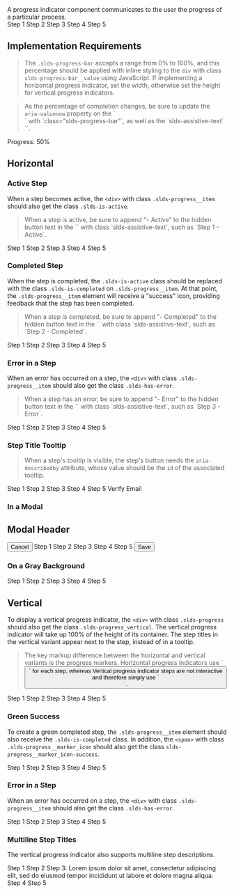 
<div className="doc lead">
  A progress indicator component communicates to the user the progress of a particular process.
</div>

<Example title="Progress Indicator Base Horizontal">
  <CodeView>
    <BaseProgress value="0">
      <BaseStep active>Step 1</BaseStep>
      <BaseStep>Step 2</BaseStep>
      <BaseStep>Step 3</BaseStep>
      <BaseStep>Step 4</BaseStep>
      <BaseStep>Step 5</BaseStep>
    </BaseProgress>
  </CodeView>
</Example>

## Implementation Requirements

<Blockquote type="note" header="JavaScript Requirements">
  The <code className="doc">.slds-progress-bar</code> accepts a range from 0% to 100%, and this percentage should be applied with inline styling to the <code className="doc">div</code> with class <code className="doc">slds-progress-bar__value</code> using JavaScript. If implementing a horizontal progress indicator, set the width, otherwise set the height for vertical progress indicators.
</Blockquote>

<Blockquote type="a11y" header="Accessibility Requirements">
  As the percentage of completion changes, be sure to update the <code class="doc">aria-valuenow</code> property on the `<div />` with `class="slds-progress-bar"`, as well as the `slds-assistive-text` `<span />`.
</Blockquote>

<CodeBlock toggleCode={false}>
  <div className="slds-progress-bar slds-progress-bar_x-small" aria-valuemin="0" aria-valuemax="100" aria-valuenow="50" role="progressbar">
    <span className="slds-progress-bar__value" style={{width:'50%'}}>
      <span className="slds-assistive-text">Progress: 50%</span>
    </span>
  </div>
</CodeBlock>

## Horizontal

### Active Step
When a step becomes active, the `<div>` with class `.slds-progress__item` should also get the class `.slds-is-active`.

<Blockquote type="a11y" header="Accessibility Requirements">
  When a step is active, be sure to append "- Active" to the hidden button text in the `<span />` with class `slds-assistive-text`, such as `Step 1 - Active`.
</Blockquote>

<Example title="Progress Indicator Active Horizontal">
  <CodeView>
    <BaseProgress value="0">
      <BaseStep active>Step 1</BaseStep>
      <BaseStep>Step 2</BaseStep>
      <BaseStep>Step 3</BaseStep>
      <BaseStep>Step 4</BaseStep>
      <BaseStep>Step 5</BaseStep>
    </BaseProgress>
  </CodeView>
</Example>

### Completed Step
When the step is completed, the `.slds-is-active` class should be replaced with the class `.slds-is-completed` on `.slds-progress__item`. At that point, the `.slds-progress__item` element will receive a "success" icon, providing feedback that the step has been completed.

<Blockquote type="a11y" header="Accessibility Requirements">
  When a step is completed, be sure to append "- Completed" to the hidden button text in the `<span />` with class `slds-assistive-text`, such as `Step 2 - Completed`.
</Blockquote>

<Example title="Progress Indicator Done Horizontal">
  <CodeView>
    <BaseProgress value="50">
      <BaseStep done>Step 1</BaseStep>
      <BaseStep done>Step 2</BaseStep>
      <BaseStep active>Step 3</BaseStep>
      <BaseStep>Step 4</BaseStep>
      <BaseStep>Step 5</BaseStep>
    </BaseProgress>
  </CodeView>
</Example>

### Error in a Step
When an error has occurred on a step, the `<div>` with class `.slds-progress__item` should also get the class `.slds-has-error`.

<Blockquote type="a11y" header="Accessibility Requirements">
  When a step has an error, be sure to append "- Error" to the hidden button text in the `<span />` with class `slds-assistive-text`, such as `Step 3 - Error`.
</Blockquote>

<Example title="Progress Indicator Done Horizontal">
  <CodeView>
    <BaseProgress value="50">
      <BaseStep done>Step 1</BaseStep>
      <BaseStep done>Step 2</BaseStep>
      <BaseStep error>Step 3</BaseStep>
      <BaseStep>Step 4</BaseStep>
      <BaseStep>Step 5</BaseStep>
    </BaseProgress>
  </CodeView>
</Example>

### Step Title Tooltip

<Blockquote type="a11y" header="Accessibility Requirements">
  When a step's tooltip is visible, the step's button needs the <code className="doc">aria-describedby</code> attribute, whose value should be the <code className="doc">id</code> of the associated tooltip.
</Blockquote>

<Example title="Progress Indicator Tooltip Horizontal">
  <CodeView>
    <div style={{ padding: '3.5rem 1rem 0' }}>
      <BaseProgress value="50">
        <BaseStep done>Step 1</BaseStep>
        <BaseStep done>Step 2</BaseStep>
        <BaseStep active aria-describedby="step-3-tooltip">Step 3</BaseStep>
        <BaseStep>Step 4</BaseStep>
        <BaseStep>Step 5</BaseStep>
      </BaseProgress>
      <Tooltip
        className="slds-nubbin_bottom"
        id="step-3-tooltip"
        style={{
          position: 'absolute',
          top: '1rem',
          left: 'calc(50% + 6px)',
          transform: 'translateX(-50%)'
        }}
      >
        Verify Email
      </Tooltip>
    </div>
  </CodeView>
</Example>

### In a Modal

<Example title="Progress Indicator Horizontal in Modal">
  <CodeView style={{ height: '640px' }}>
    <div>
      <Modal className="slds-modal_large" aria-labelledby="header43">
        <ModalHeader>
          <h2 id="header43" className="slds-text-heading_medium">
            Modal Header
          </h2>
        </ModalHeader>
        <ModalContent className="slds-grow slds-p-around_medium" />
        <ModalFooter className="slds-grid slds-grid_align-spread">
          <button className="slds-button slds-button_neutral">Cancel</button>
          <BaseProgress className="slds-progress_shade" value="25">
            <BaseStep done>Step 1</BaseStep>
            <BaseStep active>Step 2</BaseStep>
            <BaseStep>Step 3</BaseStep>
            <BaseStep>Step 4</BaseStep>
            <BaseStep>Step 5</BaseStep>
          </BaseProgress>
          <button className="slds-button slds-button_brand">Save</button>
        </ModalFooter>
      </Modal>
      <div className="slds-backdrop slds-backdrop_open" />
    </div>
  </CodeView>
</Example>

### On a Gray Background

<Example title="Progress Indicator Horizontal Gray Background">
  <CodeView style={{ background: '#F3F2F2', padding: '1rem' }}>
    <BaseProgress className="slds-progress_shade" value="25">
      <BaseStep done>Step 1</BaseStep>
      <BaseStep active>Step 2</BaseStep>
      <BaseStep>Step 3</BaseStep>
      <BaseStep>Step 4</BaseStep>
      <BaseStep>Step 5</BaseStep>
    </BaseProgress>
  </CodeView>
</Example>

## Vertical
To display a vertical progress indicator, the `<div>` with class `.slds-progress` should also get the class `.slds-progress_vertical`. The vertical progress indicator will take up 100% of the height of its container. The step titles in the vertical variant appear next to the step, instead of in a tooltip.

<Blockquote type="note" header="Implementation Note">
  The key markup difference between the horizontal and vertical variants is the progress markers. Horizontal progress indicators use `<button />` for each step, whereas Vertical progress indicator steps are not interactive and therefore simply use `<div />`.
</Blockquote>

<Example title="Progress Indicator Vertical">
  <CodeView>
    <VerticalProgress value="25">
      <VerticalStep done>Step 1</VerticalStep>
      <VerticalStep active>Step 2</VerticalStep>
      <VerticalStep>Step 3</VerticalStep>
      <VerticalStep>Step 4</VerticalStep>
      <VerticalStep>Step 5</VerticalStep>
    </VerticalProgress>
  </CodeView>
</Example>

### Green Success
To create a green completed step, the `.slds-progress__item` element should also receive the `.slds-is-completed` class. In addition, the `<span>` with class `.slds-progress__marker_icon` should also get the class `slds-progress__marker_icon-success`.

<Example title="Progress Indicator Vertical Success">
  <CodeView>
    <VerticalProgress value="25">
      <VerticalStep done hasSuccessMarker>Step 1</VerticalStep>
      <VerticalStep active>Step 2</VerticalStep>
      <VerticalStep>Step 3</VerticalStep>
      <VerticalStep>Step 4</VerticalStep>
      <VerticalStep>Step 5</VerticalStep>
    </VerticalProgress>
  </CodeView>
</Example>

### Error in a Step
When an error has occurred on a step, the `<div>` with class `.slds-progress__item` should also get the class `.slds-has-error`.

<Example title="Progress Indicator Vertical Success">
  <CodeView>
    <VerticalProgress value="25">
      <VerticalStep done>Step 1</VerticalStep>
      <VerticalStep error>Step 2</VerticalStep>
      <VerticalStep>Step 3</VerticalStep>
      <VerticalStep>Step 4</VerticalStep>
      <VerticalStep>Step 5</VerticalStep>
    </VerticalProgress>
  </CodeView>
</Example>

### Multiline Step Titles

The vertical progress indicator also supports multiline step descriptions.

<Example title="Progress Indicator Vertical">
  <CodeView>
    <VerticalProgress value="25">
      <VerticalStep done>Step 1</VerticalStep>
      <VerticalStep active>Step 2</VerticalStep>
      <VerticalStep>
        Step 3: Lorem ipsum dolor sit amet, consectetur adipiscing elit, sed do eiusmod tempor incididunt ut labore et dolore magna aliqua.
      </VerticalStep>
      <VerticalStep>Step 4</VerticalStep>
      <VerticalStep>Step 5</VerticalStep>
    </VerticalProgress>
  </CodeView>
</Example>
